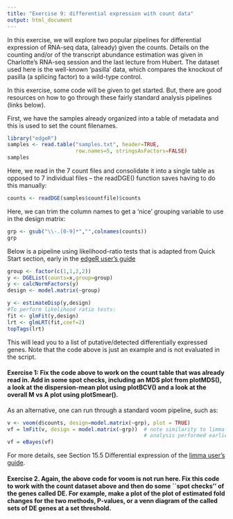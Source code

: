 ```yaml
---
title: "Exercise 9: differential expression with count data"
output: html_document
---
```


In this exercise, we will explore two popular pipelines for differential expression of RNA-seq data, (already) given the counts.  Details on the counting and/or of the transcript abundance estimation was given in Charlotte's RNA-seq session and the last lecture from Hubert.  The dataset used here is the well-known 'pasilla' data, which compares the knockout of pasilla (a splicing factor) to a wild-type control.

In this exercise, some code will be given to get started.  But, there are good resources on how to go through these fairly standard analysis pipelines (links below).

First, we have the samples already organized into a table of metadata and this is used to set the count filenames.

```r
library("edgeR")
samples <- read.table("samples.txt", header=TRUE,
                      row.names=5, stringsAsFactors=FALSE)
samples
```


Here, we read in the 7 count files and consolidate it into a single table as opposed to 7 individual files -- the readDGE() function saves having to do this manually:

```r
counts <- readDGE(samples$countfile)$counts
```

Here, we can trim the column names to get a 'nice' grouping variable to use in the design matrix:

```r
grp <- gsub("\\-.[0-9]*","",colnames(counts))
grp
```


Below is a pipeline using likelihood-ratio tests that is adapted from Quick Start section, early in the [edgeR user's guide](http://bioconductor.org/packages/release/bioc/vignettes/edgeR/inst/doc/edgeRUsersGuide.pdf)


```r
group <- factor(c(1,1,2,2))
y <- DGEList(counts=x,group=group)
y <- calcNormFactors(y)
design <- model.matrix(~group)

y <- estimateDisp(y,design)
#To perform likelihood ratio tests:
fit <- glmFit(y,design)
lrt <- glmLRT(fit,coef=2)
topTags(lrt)
```

This will lead you to a list of putative/detected differentially expressed genes.  Note that the code above is just an example and is not evaluated in the script.

#### Exercise 1: Fix the code above to work on the count table that was already read in.  Add in some spot checks, including an MDS plot from plotMDS(), a look at the dispersion-mean plot using plotBCV() and a look at the overall M vs A plot using plotSmear().

As an alternative, one can run through a standard voom pipeline, such as:

```r
v <- voom(d$counts, design=model.matrix(~grp), plot = TRUE)
vf = lmFit(v, design = model.matrix(~grp))  # note similarity to limma
                                            # analysis performed earlier
vf = eBayes(vf)
```

For more details, see Section 15.5 Differential expression of the [limma user's guide](http://www.bioconductor.org/packages/devel/bioc/vignettes/limma/inst/doc/usersguide.pdf).

#### Exercise 2. Again, the above code for voom is not run here.  Fix this code to work with the count dataset above and then do some ``spot checks'' of the genes called DE.  For example, make a plot of the plot of estimated fold changes for the two methods, P-values, or a venn diagram of the called sets of DE genes at a set threshold.
